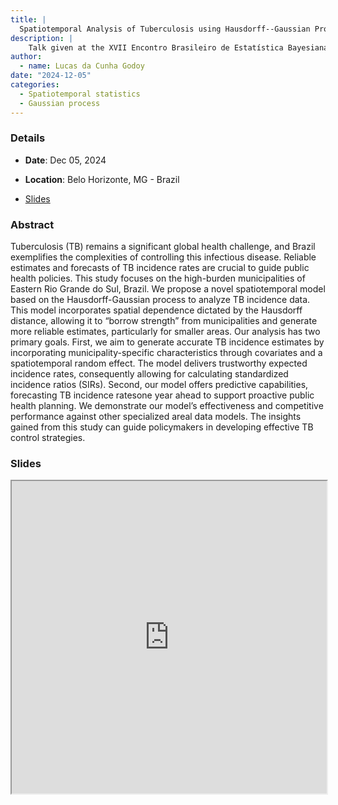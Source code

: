 ```yaml
---
title: |
  Spatiotemporal Analysis of Tuberculosis using Hausdorff--Gaussian Processes
description: |
    Talk given at the XVII Encontro Brasileiro de Estatística Bayesiana and VII Congresso Bayesiano da América Latina
author: 
  - name: Lucas da Cunha Godoy
date: "2024-12-05"
categories:
  - Spatiotemporal statistics
  - Gaussian process
---
```


### Details

* **Date**: Dec 05, 2024

* **Location**: Belo Horizonte, MG - Brazil

* [Slides](https://lcgodoy.me/slides/2024-cobal)

### Abstract

Tuberculosis (TB) remains a significant global health challenge, and Brazil
exemplifies the complexities of controlling this infectious disease. Reliable
estimates and forecasts of TB incidence rates are crucial to guide public health
policies. This study focuses on the high-burden municipalities of Eastern Rio
Grande do Sul, Brazil. We propose a novel spatiotemporal model based on the
Hausdorff-Gaussian process to analyze TB incidence data. This model incorporates
spatial dependence dictated by the Hausdorff distance, allowing it to "borrow
strength" from municipalities and generate more reliable estimates, particularly
for smaller areas. Our analysis has two primary goals. First, we aim to generate
accurate TB incidence estimates by incorporating municipality-specific
characteristics through covariates and a spatiotemporal random effect. The model
delivers trustworthy expected incidence rates, consequently allowing for
calculating standardized incidence ratios (SIRs). Second, our model offers
predictive capabilities, forecasting TB incidence ratesone year ahead to support
proactive public health planning. We demonstrate our model's effectiveness and
competitive performance against other specialized areal data models. The
insights gained from this study can guide policymakers in developing effective
TB control strategies.

### Slides

```{=html}
<iframe width="100%" height="500" src="https://lcgodoy.me/slides/2024-cobal" title="Slides"></iframe>
```
